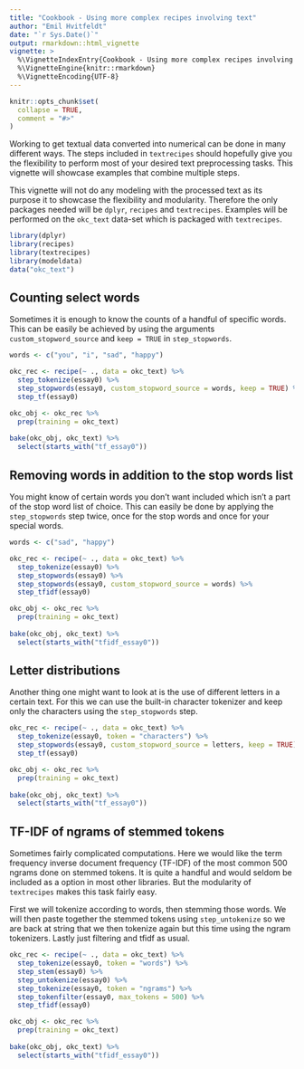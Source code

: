 ```yaml
---
title: "Cookbook - Using more complex recipes involving text"
author: "Emil Hvitfeldt"
date: "`r Sys.Date()`"
output: rmarkdown::html_vignette
vignette: >
  %\VignetteIndexEntry{Cookbook - Using more complex recipes involving text}
  %\VignetteEngine{knitr::rmarkdown}
  %\VignetteEncoding{UTF-8}
---
```


```r
knitr::opts_chunk$set(
  collapse = TRUE,
  comment = "#>"
)
```

Working to get textual data converted into numerical can be done in many different ways. The steps included in `textrecipes` should hopefully give you the flexibility to perform most of your desired text preprocessing tasks. This vignette will showcase examples that combine multiple steps.  

This vignette will not do any modeling with the processed text as its purpose it to showcase the flexibility and modularity. Therefore the only packages needed will be `dplyr`, `recipes` and `textrecipes`. Examples will be performed on the `okc_text` data-set which is packaged with `textrecipes`.

```r
library(dplyr)
library(recipes)
library(textrecipes)
library(modeldata)
data("okc_text")
```

## Counting select words

Sometimes it is enough to know the counts of a handful of specific words. This can be easily be achieved by using the arguments `custom_stopword_source` and `keep = TRUE` in `step_stopwords`. 

```r
words <- c("you", "i", "sad", "happy")

okc_rec <- recipe(~ ., data = okc_text) %>%
  step_tokenize(essay0) %>%
  step_stopwords(essay0, custom_stopword_source = words, keep = TRUE) %>% 
  step_tf(essay0)

okc_obj <- okc_rec %>%
  prep(training = okc_text)
   
bake(okc_obj, okc_text) %>%
  select(starts_with("tf_essay0"))
```

## Removing words in addition to the stop words list

You might know of certain words you don't want included which isn't a part of the stop word list of choice. This can easily be done by applying the `step_stopwords` step twice, once for the stop words and once for your special words.

```r
words <- c("sad", "happy")

okc_rec <- recipe(~ ., data = okc_text) %>%
  step_tokenize(essay0) %>%
  step_stopwords(essay0) %>% 
  step_stopwords(essay0, custom_stopword_source = words) %>% 
  step_tfidf(essay0)

okc_obj <- okc_rec %>%
  prep(training = okc_text)
   
bake(okc_obj, okc_text) %>%
  select(starts_with("tfidf_essay0"))
```

## Letter distributions

Another thing one might want to look at is the use of different letters in a certain text. For this we can use the built-in character tokenizer and keep only the characters using the `step_stopwords` step.

```r
okc_rec <- recipe(~ ., data = okc_text) %>%
  step_tokenize(essay0, token = "characters") %>%
  step_stopwords(essay0, custom_stopword_source = letters, keep = TRUE) %>%
  step_tf(essay0)

okc_obj <- okc_rec %>%
  prep(training = okc_text)
   
bake(okc_obj, okc_text) %>%
  select(starts_with("tf_essay0"))
```

## TF-IDF of ngrams of stemmed tokens

Sometimes fairly complicated computations. Here we would like the term frequency inverse document frequency (TF-IDF) of the most common 500 ngrams done on stemmed tokens. It is quite a handful and would seldom be included as a option in most other libraries. But the modularity of `textrecipes` makes this task fairly easy.  

First we will tokenize according to words, then stemming those words. We will then paste together the stemmed tokens using `step_untokenize` so we are back at string that we then tokenize again but this time using the ngram tokenizers. Lastly just filtering and tfidf as usual.

```r
okc_rec <- recipe(~ ., data = okc_text) %>%
  step_tokenize(essay0, token = "words") %>%
  step_stem(essay0) %>%
  step_untokenize(essay0) %>%
  step_tokenize(essay0, token = "ngrams") %>%
  step_tokenfilter(essay0, max_tokens = 500) %>%
  step_tfidf(essay0)

okc_obj <- okc_rec %>%
  prep(training = okc_text)
   
bake(okc_obj, okc_text) %>%
  select(starts_with("tfidf_essay0"))
```


